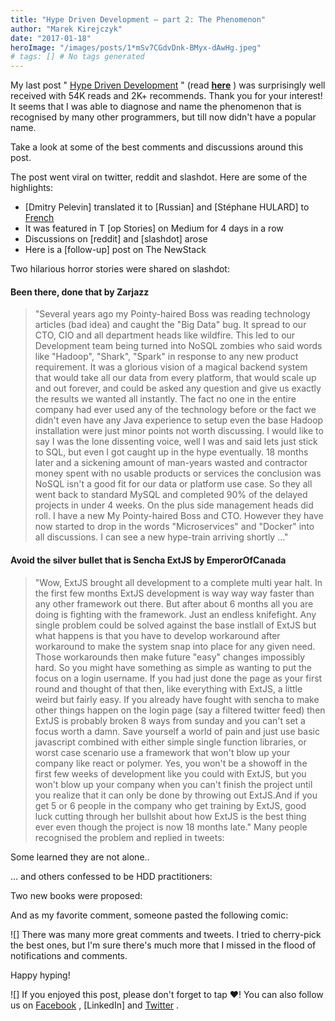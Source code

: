 ```yaml
---
title: "Hype Driven Development — part 2: The Phenomenon"
author: "Marek Kirejczyk"
date: "2017-01-18"
heroImage: "/images/posts/1*mSv7CGdvDnk-BMyx-dAwHg.jpeg"
# tags: [] # No tags generated
---
```


My last post " [Hype Driven Development](https://blog.daftcode.pl/hype-driven-development-3469fc2e9b22#.9xp5ymm7j) " (read [**here**](https://blog.daftcode.pl/hype-driven-development-3469fc2e9b22#.9xp5ymm7j) ) was surprisingly well received with 54K reads and 2K+ recommends. Thank you for your interest! It seems that I was able to diagnose and name the phenomenon that is recognised by many other programmers, but till now didn't have a popular name.

Take a look at some of the best comments and discussions around this post.

The post went viral on twitter, reddit and slashdot. Here are some of the highlights:

- [Dmitry Pelevin]
translated it to [Russian]
and [Stéphane HULARD]
to [French](https://medium.com/france/hype-driven-development-5f01041b0de7#.dy968zy4v)
- It was featured in T [op Stories]
on Medium for 4 days in a row
- Discussions on [reddit]
and [slashdot]
arose
- Here is a [follow-up]
post on The NewStack

Two hilarious horror stories were shared on slashdot:

#### Been there, done that by Zarjazz
> "Several years ago my Pointy-haired Boss was reading technology articles (bad idea) and caught the "Big Data" bug. It spread to our CTO, CIO and all department heads like wildfire. This led to our Development team being turned into NoSQL zombies who said words like "Hadoop", "Shark", "Spark" in response to any new product requirement. It was a glorious vision of a magical backend system that would take all our data from every platform, that would scale up and out forever, and could be asked any question and give us exactly the results we wanted all instantly. The fact no one in the entire company had ever used any of the technology before or the fact we didn't even have any Java experience to setup even the base Hadoop installation were just minor points not worth discussing. I would like to say I was the lone dissenting voice, well I was and said lets just stick to SQL, but even I got caught up in the hype eventually.
> 18 months later and a sickening amount of man-years wasted and contractor money spent with no usable products or services the conclusion was NoSQL isn't a good fit for our data or platform use case. So they all went back to standard MySQL and completed 90% of the delayed projects in under 4 weeks.
> On the plus side management heads did roll. I have a new My Pointy-haired Boss and CTO. However they have now started to drop in the words "Microservices" and "Docker" into all discussions. I can see a new hype-train arriving shortly …"
#### Avoid the silver bullet that is Sencha ExtJS by EmperorOfCanada
> "Wow, ExtJS brought all development to a complete multi year halt. In the first few months ExtJS development is way way way faster than any other framework out there. But after about 6 months all you are doing is fighting with the framework. Just an endless knifefight. Any single problem could be solved against the base instlall of ExtJS but what happens is that you have to develop workaround after workaround to make the system snap into place for any given need. Those workarounds then make future "easy" changes impossibly hard.
> So you might have something as simple as wanting to put the focus on a login username. If you had just done the page as your first round and thought of that then, like everything with ExtJS, a little weird but fairly easy. If you already have fought with sencha to make other things happen on the login page (say a filtered twitter feed) then ExtJS is probably broken 8 ways from sunday and you can't set a focus worth a damn.
> Save yourself a world of pain and just use basic javascript combined with either simple single function libraries, or worst case scenario use a framework that won't blow up your company like react or polymer. Yes, you won't be a showoff in the first few weeks of development like you could with ExtJS, but you won't blow up your company when you can't finish the project until you realize that it can only be done by throwing out ExtJS.And if you get 5 or 6 people in the company who get training by ExtJS, good luck cutting through her bullshit about how ExtJS is the best thing ever even though the project is now 18 months late."
Many people recognised the problem and replied in tweets:

Some learned they are not alone..

… and others confessed to be HDD practitioners:

Two new books were proposed:

And as my favorite comment, someone pasted the following comic:

![]
There was many more great comments and tweets. I tried to cherry-pick the best ones, but I'm sure there's much more that I missed in the flood of notifications and comments.

Happy hyping!

![]
If you enjoyed this post, please don't forget to tap ❤! You can also follow us on [Facebook](https://www.facebook.com/Daftcode/) , [LinkedIn]
and [Twitter](https://twitter.com/Daftcode_pl) .